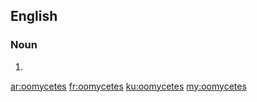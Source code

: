 ==English==

===Noun===
{{head|en|noun plural form}}

# {{plural of|oomycete|lang=en}}

[[ar:oomycetes]]
[[fr:oomycetes]]
[[ku:oomycetes]]
[[my:oomycetes]]